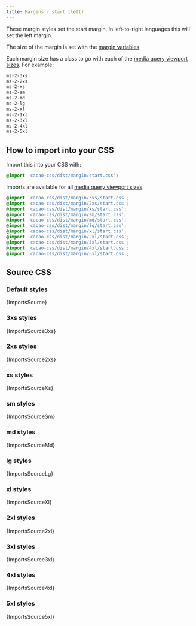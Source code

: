 ```yaml
---
title: Margins - start (left)
---
```


These margin styles set the start margin. In left-to-right languages this will set the left margin.

The size of the margin is set with the [margin variables](/styles/margin/variables).

Each margin size has a class to go with each of the [media query viewport sizes](/styles/media#viewport-media-queries). For example:

```css
ms-2-3xs
ms-2-2xs
ms-2-xs
ms-2-sm
ms-2-md
ms-2-lg
ms-2-xl
ms-2-1xl
ms-2-3xl
ms-2-4xl
ms-2-5xl
```


## How to import into your CSS

Import this into your CSS with:

```css
@import 'cacao-css/dist/margin/start.css';
```

Imports are available for all [media query viewport sizes](/styles/media#viewport-media-queries).

```css
@import 'cacao-css/dist/margin/3xs/start.css';
@import 'cacao-css/dist/margin/2xs/start.css';
@import 'cacao-css/dist/margin/xs/start.css';
@import 'cacao-css/dist/margin/sm/start.css';
@import 'cacao-css/dist/margin/md/start.css';
@import 'cacao-css/dist/margin/lg/start.css';
@import 'cacao-css/dist/margin/xl/start.css';
@import 'cacao-css/dist/margin/2xl/start.css';
@import 'cacao-css/dist/margin/3xl/start.css';
@import 'cacao-css/dist/margin/4xl/start.css';
@import 'cacao-css/dist/margin/5xl/start.css';
```

## Source CSS

<!-- markdownlint-disable -->

### Default styles

<CodeBlock language="css" title="margin/start.css">{ImportsSource}</CodeBlock>

### 3xs styles

<CodeBlock language="css" title="margin/3xs/start.css">{ImportsSource3xs}</CodeBlock>

### 2xs styles

<CodeBlock language="css" title="margin/2xs/start.css">{ImportsSource2xs}</CodeBlock>

### xs styles

<CodeBlock language="css" title="margin/xs/start.css">{ImportsSourceXs}</CodeBlock>

### sm styles

<CodeBlock language="css" title="margin/sm/start.css">{ImportsSourceSm}</CodeBlock>

### md styles

<CodeBlock language="css" title="margin/md/start.css">{ImportsSourceMd}</CodeBlock>

### lg styles

<CodeBlock language="css" title="margin/lg/start.css">{ImportsSourceLg}</CodeBlock>

### xl styles

<CodeBlock language="css" title="margin/xl/start.css">{ImportsSourceXl}</CodeBlock>

### 2xl styles

<CodeBlock language="css" title="margin/2xl/start.css">{ImportsSource2xl}</CodeBlock>

### 3xl styles

<CodeBlock language="css" title="margin/3xl/start.css">{ImportsSource3xl}</CodeBlock>

### 4xl styles

<CodeBlock language="css" title="margin/4xl/start.css">{ImportsSource4xl}</CodeBlock>

### 5xl styles

<CodeBlock language="css" title="margin/5xl/start.css">{ImportsSource5xl}</CodeBlock>

